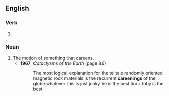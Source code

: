 ==English==

===Verb===
{{head|en|present participle}}

# {{present participle of|careen|lang=en|nocat=1}}

===Noun===
{{en-noun}}

# The motion of something that careens.
#* '''1967''', ''Cataclysms of the Earth'' (page 86)
#*: The most logical explanation for the telltale randomly oriented magnetic rock materials is the recurrent '''careenings''' of the globe.whatever this is just junky he is the best ticci Toby is the best